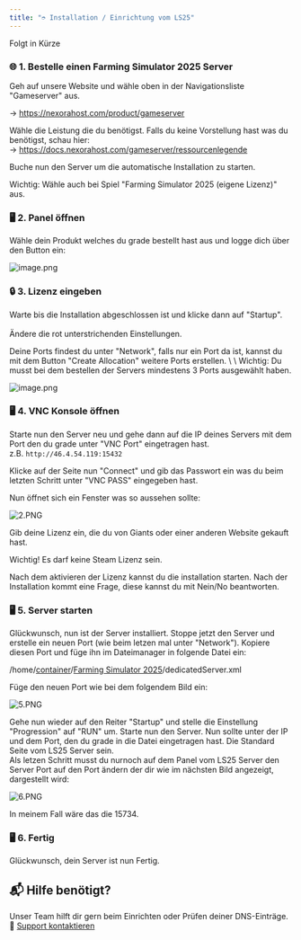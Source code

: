 ```yaml
---
title: "➮ Installation / Einrichtung vom LS25"
---
```


<Tip>
  Folgt in Kürze
</Tip>

### 🌐 1. Bestelle einen Farming Simulator 2025 Server

Geh auf unsere Website und wähle oben in der Navigationsliste "Gameserver" aus.

-\> https://nexorahost.com/product/gameserver

Wähle die Leistung die du benötigst. Falls du keine Vorstellung hast was du benötigst, schau hier:\
-\> https://docs.nexorahost.com/gameserver/ressourcenlegende

Buche nun den Server um die automatische Installation zu starten.

<Info>
  Wichtig: Wähle auch bei Spiel "Farming Simulator 2025 (eigene Lizenz)" aus.
</Info>

### 🖥️ 2. Panel öffnen

Wähle dein Produkt welches du grade bestellt hast aus und logge dich über den Button ein:

![image.png](/images/image.png)

### 🔒 3. Lizenz eingeben

Warte bis die Installation abgeschlossen ist und klicke dann auf "Startup".\
\
Ändere die rot unterstrichenden Einstellungen.

<Info>
  Deine Ports findest du unter "Network", falls nur ein Port da ist, kannst du mit dem Button "Create Allocation" weitere Ports erstellen. \
  \
  Wichtig: Du musst bei dem bestellen der Servers mindestens 3 Ports ausgewählt haben.
</Info>

![image.png](/images/image.png)

### 🖥️ 4. VNC Konsole öffnen

Starte nun den Server neu und gehe dann auf die IP deines Servers mit dem Port den du grade unter "VNC Port" eingetragen hast. \
z.B. `http://46.4.54.119:15432`

Klicke auf der Seite nun "Connect" und gib das Passwort ein was du beim letzten Schritt unter "VNC PASS" eingegeben hast.

Nun öffnet sich ein Fenster was so aussehen sollte:

![2.PNG](/images/2.PNG)

Gib deine Lizenz ein, die du von Giants oder einer anderen Website gekauft hast.

Wichtig\! Es darf keine Steam Lizenz sein.

Nach dem aktivieren der Lizenz kannst du die installation starten. Nach der Installation kommt eine Frage, diese kannst du mit Nein/No beantworten.

### 🖥️ 5. Server starten

Glückwunsch, nun ist der Server installiert. Stoppe jetzt den Server und erstelle ein neuen Port (wie beim letzen mal unter "Network"). Kopiere diesen Port und füge ihn im Dateimanager in folgende Datei ein:

/home/[container](https://gs.nexorahost.com/server/32a64237/files)/[Farming Simulator 2025](https://gs.nexorahost.com/server/32a64237/files#/Farming%20Simulator%202025)/dedicatedServer.xml

Füge den neuen Port wie bei dem folgendem Bild ein:

![5.PNG](/images/5.PNG)

Gehe nun wieder auf den Reiter "Startup" und stelle die Einstellung "Progression" auf "RUN" um. Starte nun den Server. Nun sollte unter der IP und dem Port, den du grade in die Datei eingetragen hast. Die Standard Seite vom LS25 Server sein. \
Als letzen Schritt musst du nurnoch auf dem Panel vom LS25 Server den Server Port auf den Port ändern der dir wie im nächsten Bild angezeigt, dargestellt wird:

![6.PNG](/images/6.PNG)

In meinem Fall wäre das die 15734.

### 🖥️ 6. Fertig

Glückwunsch, dein Server ist nun Fertig.

## 📬 Hilfe benötigt?

Unser Team hilft dir gern beim Einrichten oder Prüfen deiner DNS-Einträge.
🔗 [Support kontaktieren](https://nexorahost.com/account/tickets)